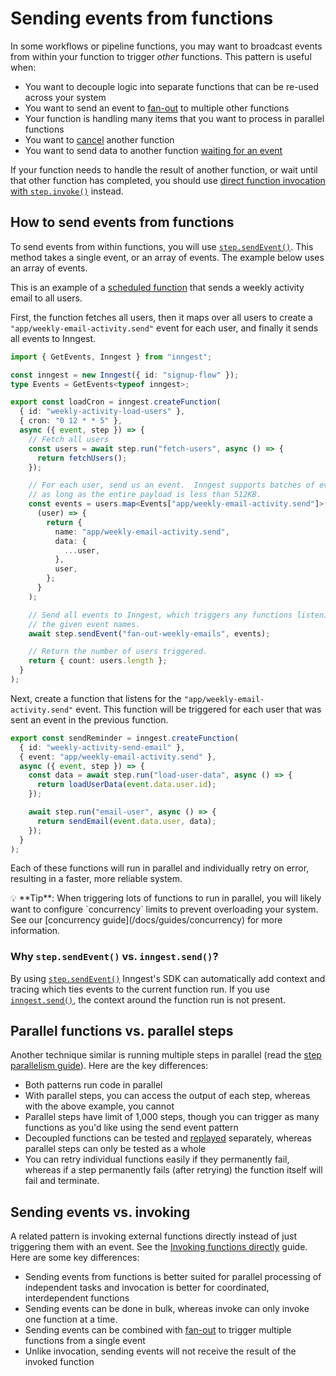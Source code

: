 
# Sending events from functions

In some workflows or pipeline functions, you may want to broadcast events from within your function to trigger _other_ functions. This pattern is useful when:

* You want to decouple logic into separate functions that can be re-used across your system
* You want to send an event to [fan-out](/docs/guides/fan-out-jobs) to multiple other functions
* Your function is handling many items that you want to process in parallel functions
* You want to [cancel](/docs/functions/cancellation) another function
* You want to send data to another function [waiting for an event](/docs/reference/functions/step-wait-for-event)

If your function needs to handle the result of another function, or wait until that other function has completed, you should use [direct function invocation with `step.invoke()`](/docs/guides/invoking-functions-directly) instead.

## How to send events from functions

To send events from within functions, you will use [`step.sendEvent()`](/docs/reference/functions/step-send-event). This method takes a single event, or an array of events. The example below uses an array of events.

This is an example of a [scheduled function](/docs/guides/scheduled-functions) that sends a weekly activity email to all users.

First, the function fetches all users, then it maps over all users to create a `"app/weekly-email-activity.send"` event for each user, and finally it sends all events to Inngest.

```ts
import { GetEvents, Inngest } from "inngest";

const inngest = new Inngest({ id: "signup-flow" });
type Events = GetEvents<typeof inngest>;

export const loadCron = inngest.createFunction(
  { id: "weekly-activity-load-users" },
  { cron: "0 12 * * 5" },
  async ({ event, step }) => {
    // Fetch all users
    const users = await step.run("fetch-users", async () => {
      return fetchUsers();
    });

    // For each user, send us an event.  Inngest supports batches of events
    // as long as the entire payload is less than 512KB.
    const events = users.map<Events["app/weekly-email-activity.send"]>(
      (user) => {
        return {
          name: "app/weekly-email-activity.send",
          data: {
            ...user,
          },
          user,
        };
      }
    );

    // Send all events to Inngest, which triggers any functions listening to
    // the given event names.
    await step.sendEvent("fan-out-weekly-emails", events);

    // Return the number of users triggered.
    return { count: users.length };
  }
);
```

Next, create a function that listens for the `"app/weekly-email-activity.send"` event. This function will be triggered for each user that was sent an event in the previous function.

```ts
export const sendReminder = inngest.createFunction(
  { id: "weekly-activity-send-email" },
  { event: "app/weekly-email-activity.send" },
  async ({ event, step }) => {
    const data = await step.run("load-user-data", async () => {
      return loadUserData(event.data.user.id);
    });

    await step.run("email-user", async () => {
      return sendEmail(event.data.user, data);
    });
  }
);
```

Each of these functions will run in parallel and individually retry on error, resulting in a faster, more reliable system.

<Callout>
  💡 **Tip**: When triggering lots of functions to run in parallel, you will likely want to configure `concurrency` limits to prevent overloading your system. See our [concurrency guide](/docs/guides/concurrency) for more information.
</Callout>

### Why `step.sendEvent()` vs. `inngest.send()`?

By using [`step.sendEvent()`](/docs/reference/functions/step-send-event) Inngest's SDK can automatically add context and tracing which ties events to the current function run. If you use [`inngest.send()`](/docs/reference/events/send), the context around the function run is not present.

## Parallel functions vs. parallel steps

Another technique similar is running multiple steps in parallel (read the [step parallelism guide](/docs/guides/step-parallelism)). Here are the key differences:

* Both patterns run code in parallel
* With parallel steps, you can access the output of each step, whereas with the above example, you cannot
* Parallel steps have limit of 1,000 steps, though you can trigger as many functions as you'd like using the send event pattern
* Decoupled functions can be tested and [replayed](/docs/platform/replay) separately, whereas parallel steps can only be tested as a whole
* You can retry individual functions easily if they permanently fail, whereas if a step permanently fails (after retrying) the function itself will fail and terminate.

## Sending events vs. invoking

A related pattern is invoking external functions directly instead of just triggering them with an event. See the [Invoking functions directly](/docs/guides/invoking-functions-directly) guide. Here are some key differences:

* Sending events from functions is better suited for parallel processing of independent tasks and invocation is better for coordinated, interdependent functions
* Sending events can be done in bulk, whereas invoke can only invoke one function at a time.
* Sending events can be combined with [fan-out](/docs/guides/fan-out-jobs) to trigger multiple functions from a single event
* Unlike invocation, sending events will not receive the result of the invoked function

